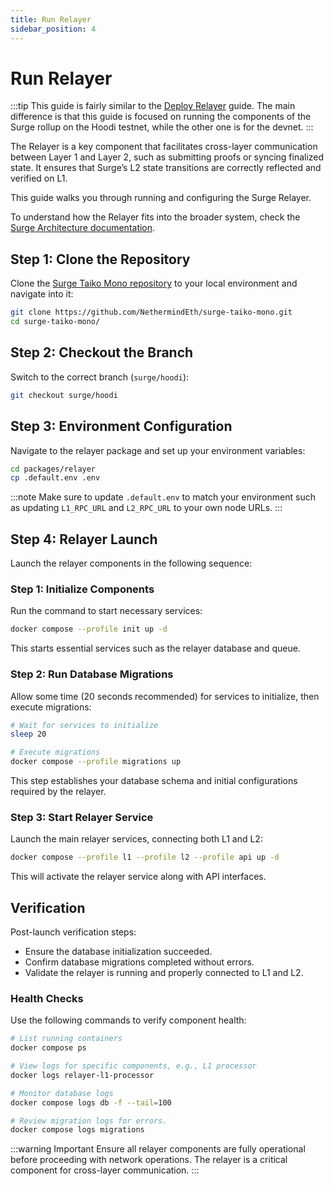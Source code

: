 ```yaml
---
title: Run Relayer
sidebar_position: 4
---
```



# Run Relayer

:::tip
This guide is fairly similar to the [Deploy Relayer](../running-surge/deploy-relayer.mdx) guide. The main difference is that this guide is focused on running the components of the Surge rollup on the Hoodi testnet, while the other one is for the devnet.
:::

The Relayer is a key component that facilitates cross-layer communication between Layer 1 and Layer 2, such as submitting proofs or syncing finalized state. It ensures that Surge’s L2 state transitions are correctly reflected and verified on L1.

This guide walks you through running and configuring the Surge Relayer.

To understand how the Relayer fits into the broader system, check the [Surge Architecture documentation](/docs/about/architecture).

## Step 1: Clone the Repository

Clone the [Surge Taiko Mono repository](https://github.com/NethermindEth/surge-taiko-mono) to your local environment and navigate into it:

```bash
git clone https://github.com/NethermindEth/surge-taiko-mono.git
cd surge-taiko-mono/
```

## Step 2: Checkout the Branch

Switch to the correct branch (`surge/hoodi`):

```bash
git checkout surge/hoodi
```

## Step 3: Environment Configuration

Navigate to the relayer package and set up your environment variables:

```bash
cd packages/relayer
cp .default.env .env
```
:::note
Make sure to update `.default.env` to match your environment such as updating `L1_RPC_URL` and `L2_RPC_URL` to your own node URLs.
:::

## Step 4: Relayer Launch

Launch the relayer components in the following sequence:


### Step 1: Initialize Components

Run the command to start necessary services:

```bash
docker compose --profile init up -d
```

This starts essential services such as the relayer database and queue.

### Step 2: Run Database Migrations

Allow some time (20 seconds recommended) for services to initialize, then execute migrations:

```bash
# Wait for services to initialize
sleep 20

# Execute migrations
docker compose --profile migrations up
```

This step establishes your database schema and initial configurations required by the relayer.

### Step 3: Start Relayer Service

Launch the main relayer services, connecting both L1 and L2:

```bash
docker compose --profile l1 --profile l2 --profile api up -d
```

This will activate the relayer service along with API interfaces.

## Verification

Post-launch verification steps:

- Ensure the database initialization succeeded.
- Confirm database migrations completed without errors.
- Validate the relayer is running and properly connected to L1 and L2.

### Health Checks

Use the following commands to verify component health:

```bash
# List running containers
docker compose ps

# View logs for specific components, e.g., L1 processor
docker logs relayer-l1-processor

# Monitor database logs
docker compose logs db -f --tail=100

# Review migration logs for errors.
docker compose logs migrations
```

:::warning Important
Ensure all relayer components are fully operational before proceeding with network operations. The relayer is a critical component for cross-layer communication.
:::
